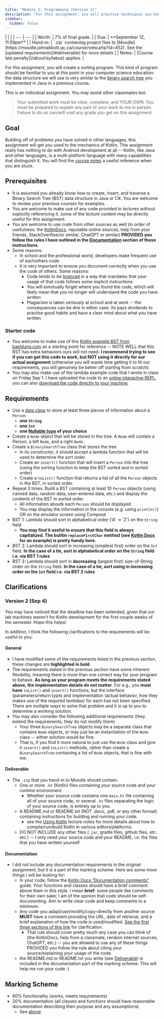 ```yaml
---
title: "Module 1: Programming (Version 2)"
description: "For this assignment, you will practise techniques you have learned in Java, using the main programming language that we will use in this course. This semester, that will be Kotlin -- the official language of the Android development stack."
sidebar:
  hidden: false
---
```


<div class="first-col-header">
| | |
| --- | --- |
| Worth: | 7% of final grade. |
| Due: | **September 12, 11:59pm** |
| Hand-in: | `.zip` containing project files to [Moodle](https://moodle.johnabbott.qc.ca/course/view.php?id=452). See the [updated requirements](#deliverable) for more details |
| Notes: | [Course late penalty](/about/syllabus) applies. |
</div>

For this assignment, you will create a sorting program. This kind of program should be familiar to you at this point in your computer science education: the data structure we will use is very similar to the [binary search tree](https://en.wikipedia.org/wiki/Binary_search_tree) you implemented in Java in a previous course. 

This is an individual assignment. You may assist other classmates but:

> Your submitted work must be clear, complete, and YOUR OWN. You must be prepared to explain any part of your work to me in person. Failure to do so can/will void any grade you get on this assignment.

## Goal

Building off of problems you have solved in other languages, this assignment will get you used to the mechanics of Kotlin. This assignment really has nothing to do with Android development at all -- Kotlin, like Java and other languages, is a multi-platform language with many capabilities that distinguish it. You will find the [course notes](/5A6-F23/lectures/unit-1-programming/01-intro-to-kotlin) a useful reference when you are stuck.

## Prerequisites

- It is assumed you already know how to create, insert, and traverse a Binary Search Tree (BST) data structure in Java or C#. You are welcome to review your previous courses for examples. 
- You are welcome to make use of any code provided in lectures without explicitly referencing it, some of the lecture content may be directly useful for this assignment.
- You are welcome to use code from other sources as well (in order of usefulness: the [KotlinDocs](https://kotlinlang.org/docs/home.html), reputable online sources, help from your friends, StackOverflow/or similar, ChatGPT or similar) **PROVIDED you follow the rules I have outlined in the [Documentation](#documentation) section of these instructions**.
- Some reasons:
  - In school and the professional world, developers make frequent use of eachothers code. 
  - It is very important to ensure you document correctly when you use the code of others. Some reasons:
    - Code tends to be [licenced](https://choosealicense.com/) in a way that mandates that your usage of that code follows some explicit instructions
    - You will eventually forget where you found the code, which will likely mean that you no longer will understand the code you have written
    - Plagiarism is taken seriously at school and at work -- the consequences can be dire in either case. Its pays dividends to practise good habits and have a clear mind about what you have written.

### Starter code

- You welcome to make use of this [Kotlin example BST from baeldung.com](https://www.baeldung.com/kotlin/binary-tree) as a starting point for reference -- NOTE WELL that this BST has extra behaviors ours will not need. **I recommend trying to see if you can get this code to work, but NOT using it directly for our actual assignment** (otherwise you will waste time getting it to fit our requirements, you will genuinely be better off starting from scratch).
- You may also make use of the lambda example code that I wrote in class on Friday Sep 1. I have uploaded the code to an [online interactive REPL](https://pl.kotl.in/CYJmoZj7o?theme=darcula), you can also [download the code directly to your machine](/5A6-F23/code/sep1-lambda-eg/calculator.kt).


## Requirements

- Use a [data class](/5A6-F23/lectures/programming/02-oop-in-kotlin/#data-classes) to store at least three pieces of information about a `Person`:
  - **one `String`**
  - **one `Int`**
  - **one [Nullable type](/5A6-F23/lectures/programming/02-oop-in-kotlin/#null-safety) of your choice** 
- Create a `Node` object that will be stored in the tree. A `Node` will contain a Person, a left `Node`, and a right `Node`.
- Create a `BinarySearchTree` class that stores the tree
  - In its constructor, it should accept a lambda function that will be used to determine the sort order. 
  - Create an `insert()` function that will insert a `Person` into the tree (using the sorting function to keep the BST sorted and in sorted order)
  - Create a `toList()` function that returns a list of all the `Person` objects in the BST, in sorted order.
- Repeat 3 times. Build a BST containing at least 10 `Person` objects (using canned data, random data, user-entered data, etc.) and display the contents of the BST in sorted order.
  - All information aboutk each `Person` should be displayed
  - You may display the information in the console (e.g. using `println()`) OR on the emulator screen using Compose
- BST 1: Lambda should sort in alphabetical order ('A' -> 'Z') on the `String` field
  - **You may find it useful to ensure that this field is always capitalized. The builtin `replaceFirstChar` method (see [Kotlin Docs](https://kotlinlang.org/api/latest/jvm/stdlib/kotlin.text/replace-first-char.html) for an example) is pretty handy here.**
- BST 2: Lambda should sort in increasing (smallest first) order on the `Int` field. **In the case of a tie, sort in alphabetical order on the `String` field i.e. via BST 1 rules**
- BST 3: Lambda should sort in **decreasing** (largest first) size-of-String order on the `String` field. **In the case of a tie, sort using in increasing order on the `Int` field i.e. via BST 2 rules**

## Clarifications

### Version 2 (Sep 4)

You may have noticed that the deadline has been extended, given that our lab machines weren't for Kotlin development for the first couple weeks of the semester. Hope this helps!

In addition, I think the following clarifications to the requirements will be useful to you: 

#### General

- I have modified some of the requirements listed in the previous section, these changes are **highlighted in bold**.
- The requirements stated in the previous section have some inherent flexibility, meaning there is more than one correct way for your program to behave. **As long as your program meets the requirements stated above, the implementation details do not matter**. For e.g., you **must have** `toList()` and `insert()` functions, but the interface (parameters/return type) and implementation (actual behavior, how they makes use of the required lambdas) for each has not been specified. There are multiple ways to solve that problem and it is up to you to determine a working solution.
- You may also consider the following additional requirements (they extend the requirements, they do not modify them)
  - Your three `BinarySearchTree` objects may be a separate class that contains `Node` objects, or may just be an instantiation of the `Node` class -- either solution would be fine.
  - That is, if you find it more natural to just use the `Node` class and give it `insert()` and `toList()` methods, rather than create a `BinarySearchTree` containing a list of `Node` objects, that is fine with me.

#### Deliverable

- The `.zip` that you hand-in to Moodle should contain:
  - One or more `.kt` (Kotlin) files containing your source code and your runtime environment
    - Whether your source code contains one `main.kt` file containing all of your source code, or several `.kt` files separating the logic of your source code, is entirely up to you.
  - A README.md or README.txt (NOT .docx, .pdf, or any other format) containing instructions for building and running your code.
    - see the [Using Kotlin](/5A6-F23/lectures/programming/04-using-kotlin) lecture notes for more details about how to compile/run/build Kotlin in various editors/platforms.
  - DO NOT INCLUDE any other files (`.jar`, gradle files, github files, etc. etc.) -- I only need your source code and your README, i.e. the files that you have written yourself.

#### Documentation

- I did not include any documentation requirements in the original assignment, but it is a part of the marking scheme. Here are some more things I will be looking for:
  - In your code, follow the [Kotlin Docs "Documentation comments"](https://kotlinlang.org/docs/coding-conventions.html#documentation-comments) guide. Your functions and classes should have a brief comment above them in this style. I mean **brief**: some people like comments for their own sake; I am of the opinion that code should be self-documenting. Aim to write clear code and keep comments to a minimum.
  - Any code you adapt/use/modify/copy-directly from another source **MUST** have a comment providing the URL, date of retrieval, and a brief explanation of how the code is used/modified. [See the first three sections of this link](https://integrity.mit.edu/handbook/writing-code) for clarification.
    - That rule should cover pretty much any case you can think of (the KotlinDocs, help from a classmate, random internet sources, ChatGPT, etc.) -- you are allowed to use any of these things PROVIDED you follow the rule about citing your source/explaining your usage of the code.
  - the README.md or README.txt you write (see [Deliverable](#deliverable)) is included in the documentation part of the marking scheme. This will help me run your code :)


## Marking Scheme

- 80% functionality (works, meets requirements)
- 20% documentation (all classes and functions should have reasonable documentation describing their purpose and any assumptions)
  - See [above](#documentation)

